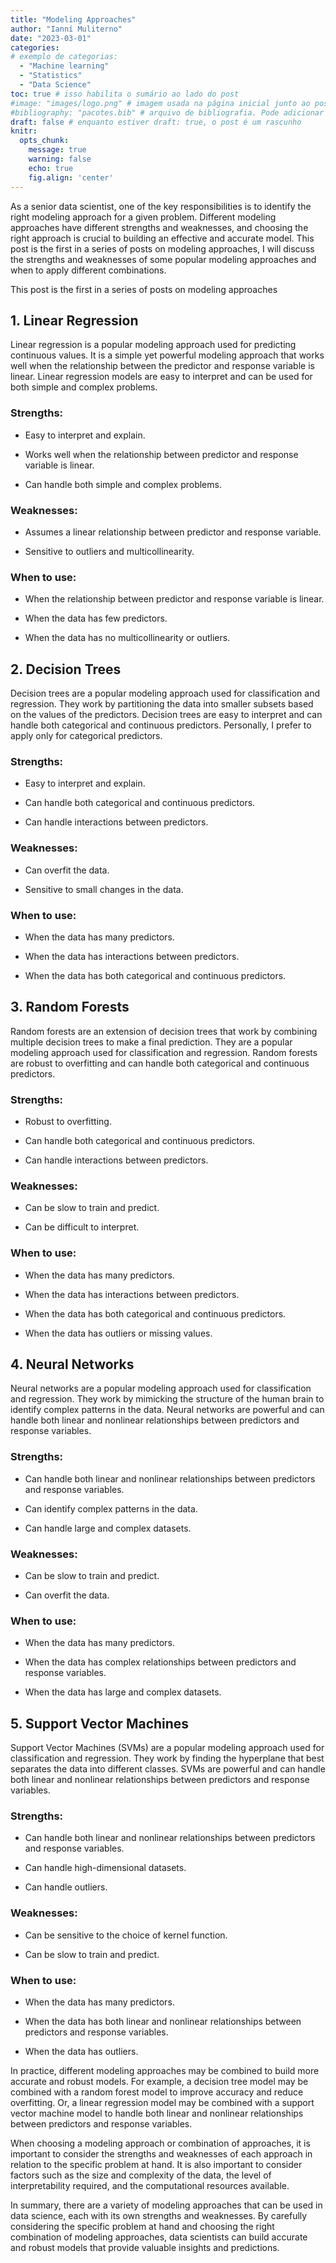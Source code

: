 ```yaml
---
title: "Modeling Approaches"
author: "Ianní Muliterno"
date: "2023-03-01" 
categories: 
# exemplo de categorias:
  - "Machine learning"
  - "Statistics"
  - "Data Science"
toc: true # isso habilita o sumário ao lado do post
#image: "images/logo.png" # imagem usada na página inicial junto ao post
#bibliography: "pacotes.bib" # arquivo de bibliografia. Pode adicionar mais arquivos!
draft: false # enquanto estiver draft: true, o post é um rascunho
knitr: 
  opts_chunk: 
    message: true
    warning: false
    echo: true
    fig.align: 'center'
---
```


As a senior data scientist, one of the key responsibilities is to identify the right modeling approach for a given problem. Different modeling approaches have different strengths and weaknesses, and choosing the right approach is crucial to building an effective and accurate model. This post is the first in a series of posts on modeling approaches, I will discuss the strengths and weaknesses of some popular modeling approaches and when to apply different combinations.

This post is the first in a series of posts on modeling approaches

## 1. Linear Regression

Linear regression is a popular modeling approach used for predicting continuous values. It is a simple yet powerful modeling approach that works well when the relationship between the predictor and response variable is linear. Linear regression models are easy to interpret and can be used for both simple and complex problems.

### Strengths:

-   Easy to interpret and explain.

-   Works well when the relationship between predictor and response variable is linear.

-   Can handle both simple and complex problems.

### Weaknesses:

-   Assumes a linear relationship between predictor and response variable.

-   Sensitive to outliers and multicollinearity.

### When to use:

-   When the relationship between predictor and response variable is linear.

-   When the data has few predictors.

-   When the data has no multicollinearity or outliers.

## 2. Decision Trees

Decision trees are a popular modeling approach used for classification and regression. They work by partitioning the data into smaller subsets based on the values of the predictors. Decision trees are easy to interpret and can handle both categorical and continuous predictors. Personally, I prefer to apply only for categorical predictors.

### Strengths:

-   Easy to interpret and explain.

-   Can handle both categorical and continuous predictors.

-   Can handle interactions between predictors.

### Weaknesses:

-   Can overfit the data.

-   Sensitive to small changes in the data.

### When to use:

-   When the data has many predictors.

-   When the data has interactions between predictors.

-   When the data has both categorical and continuous predictors.

## 3. Random Forests

Random forests are an extension of decision trees that work by combining multiple decision trees to make a final prediction. They are a popular modeling approach used for classification and regression. Random forests are robust to overfitting and can handle both categorical and continuous predictors.

### Strengths:

-   Robust to overfitting.

-   Can handle both categorical and continuous predictors.

-   Can handle interactions between predictors.

### Weaknesses:

-   Can be slow to train and predict.

-   Can be difficult to interpret.

### When to use:

-   When the data has many predictors.

-   When the data has interactions between predictors.

-   When the data has both categorical and continuous predictors.

-   When the data has outliers or missing values.

## 4. Neural Networks

Neural networks are a popular modeling approach used for classification and regression. They work by mimicking the structure of the human brain to identify complex patterns in the data. Neural networks are powerful and can handle both linear and nonlinear relationships between predictors and response variables.

### Strengths:

-   Can handle both linear and nonlinear relationships between predictors and response variables.

-   Can identify complex patterns in the data.

-   Can handle large and complex datasets.

### Weaknesses:

-   Can be slow to train and predict.

-   Can overfit the data.

### When to use:

-   When the data has many predictors.

-   When the data has complex relationships between predictors and response variables.

-   When the data has large and complex datasets.

## 5. Support Vector Machines

Support Vector Machines (SVMs) are a popular modeling approach used for classification and regression. They work by finding the hyperplane that best separates the data into different classes. SVMs are powerful and can handle both linear and nonlinear relationships between predictors and response variables.

### Strengths:

-   Can handle both linear and nonlinear relationships between predictors and response variables.

-   Can handle high-dimensional datasets.

-   Can handle outliers.

### Weaknesses:

-   Can be sensitive to the choice of kernel function.

-   Can be slow to train and predict.

### When to use:

-   When the data has many predictors.

```{=html}
<!-- -->
```
-   When the data has both linear and nonlinear relationships between predictors and response variables.

-   When the data has outliers.

In practice, different modeling approaches may be combined to build more accurate and robust models. For example, a decision tree model may be combined with a random forest model to improve accuracy and reduce overfitting. Or, a linear regression model may be combined with a support vector machine model to handle both linear and nonlinear relationships between predictors and response variables.

When choosing a modeling approach or combination of approaches, it is important to consider the strengths and weaknesses of each approach in relation to the specific problem at hand. It is also important to consider factors such as the size and complexity of the data, the level of interpretability required, and the computational resources available.

In summary, there are a variety of modeling approaches that can be used in data science, each with its own strengths and weaknesses. By carefully considering the specific problem at hand and choosing the right combination of modeling approaches, data scientists can build accurate and robust models that provide valuable insights and predictions.
